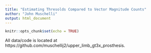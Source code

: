 ```yaml
---
title: "Estimating Thresolds Compared to Vector Magnitude Counts"
author: "John Muschelli"
output: html_document
---
```


```r
knitr::opts_chunk$set(echo = TRUE)
```

All data/code is located at https://github.com/muschellij2/upper_limb_gt3x_prosthesis.


